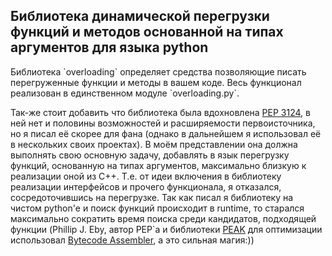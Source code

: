 == Библиотека динамической перегрузки функций и методов основанной на типах аргументов для языка python ==

Библиотека `overloading` определяет средства позволяющие писать перегруженные функции и методы в вашем коде. Весь функционал реализован в единственном модуле `overloading.py`.

Так-же стоит добавить что библиотека была вдохновлена [http://www.python.org/dev/peps/pep-3124/ PEP 3124], в ней нет и половины возможностей и расширяемости первоисточника, но я писал её скорее для фана (однако в дальнейшем я использовал её в нескольких своих проектах). В моём представлении она должна выполнять свою основную задачу, добавлять в язык перегрузку функций, основанную на типах аргументов, максимально близкую к реализации оной из C++. Т.е. от идеи включения в библиотеку реализации интерфейсов и прочего функционала, я отказался, сосредоточившись на перегрузке. Так как писал я библиотеку на чистом python'е и поиск функций происходит в runtime, то старался максимально сократить время поиска среди кандидатов, подходящей функции (Phillip J. Eby, автор PEP`а и библиотеки <a href="http://peak.telecommunity.com/">PEAK</a> для оптимизации использовал <a href="http://pypi.python.org/pypi/BytecodeAssembler">Bytecode Assembler</a>, а это сильная магия:))


